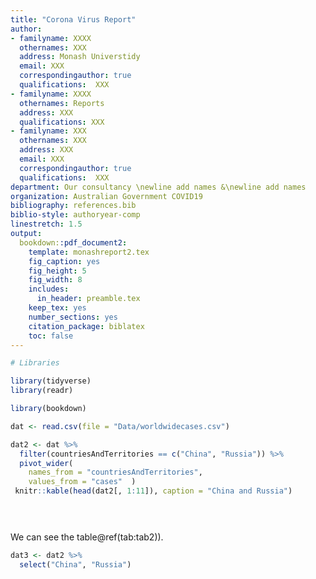 ```yaml
---
title: "Corona Virus Report"
author:
- familyname: XXXX
  othernames: XXX
  address: Monash Universtidy
  email: XXX
  correspondingauthor: true
  qualifications:  XXX
- familyname: XXXX
  othernames: Reports
  address: XXX
  qualifications: XXX
- familyname: XXX
  othernames: XXX
  address: XXX
  email: XXX
  correspondingauthor: true
  qualifications:  XXX
department: Our consultancy \newline add names &\newline add names
organization: Australian Government COVID19
bibliography: references.bib
biblio-style: authoryear-comp
linestretch: 1.5
output:
  bookdown::pdf_document2:
    template: monashreport2.tex
    fig_caption: yes
    fig_height: 5
    fig_width: 8
    includes:
      in_header: preamble.tex
    keep_tex: yes
    number_sections: yes
    citation_package: biblatex
    toc: false
---
```


```r
# Libraries

library(tidyverse)
library(readr)

library(bookdown)

```



\section*{Country XX1 and YY1"}

\section*{Country XX2 and YY2}
```r
dat <- read.csv(file = "Data/worldwidecases.csv")
```

```r
dat2 <- dat %>% 
  filter(countriesAndTerritories == c("China", "Russia")) %>% 
  pivot_wider(
    names_from = "countriesAndTerritories",
    values_from = "cases"  ) 
 knitr::kable(head(dat2[, 1:11]), caption = "China and Russia")


  

```
 
We can see the table\@ref(tab:tab2)).

```r
dat3 <- dat2 %>% 
  select("China", "Russia") 
  

```







\section*{Country XX3 and YY3}



